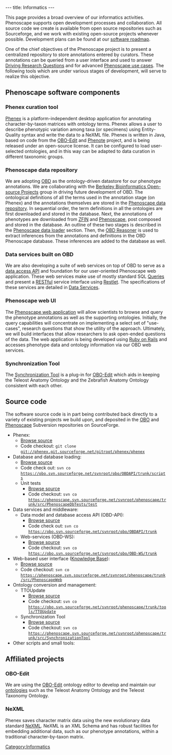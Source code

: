 ---
title: Informatics
---

This page provides a broad overview of our informatics activities.  Phenoscape supports open development processes and collaboration.  All source code we create is available from open source repositories such as Sourceforge, and we work with existing open-source projects whenever possible.  Development plans can be found at our [[software roadmap]].

One of the chief objectives of the Phenoscape project is to present a centralized repository to store annotations entered by curators. These annotations can be queried from a user interface and used to answer [[Driving Research Questions]] and for advanced [[Phenoscape use cases]]. The following tools which are under various stages of development, will serve to realize this objective.

==Phenoscape software components==

===Phenex curation tool===
[[Phenex]] is a platform-independent desktop application for annotating character-by-taxon matrices with ontology terms.  Phenex allows a user to describe phenotypic variation among taxa (or specimens) using Entity-Quality syntax and write the data to a NeXML file.  Phenex is written in Java, based on code from the [http://oboedit.org/ OBO-Edit] and [http://www.phenote.org/ Phenote] project, and is being released under an open-source license.  It can be configured to load user-selected ontologies, and in this way can be adapted to data curation in different taxonomic groups.

===Phenoscape data repository===
We are adopting [http://www.bioontology.org/wiki/index.php/OBD:Main_Page OBD] as the ontology-driven datastore for our phenotype annotations.  We are collaborating with the [http://www.berkeleybop.org/ Berkeley Bioinformatics Open-source Projects] group in driving future development of OBD. The ontological definitions of all the terms used in the annotation stage (on Phenex) and the annotations themselves are stored in the [[Phenoscape data repository]]. In sequential order, the term definitions in all the ontologies are first downloaded and stored in the database. Next, the annotations of phenotypes are downloaded from [http://zfin.org ZFIN] and [http://phenoscape.svn.sourceforge.net Phenoscape], post composed and stored in the database. An outline of these two stages is described in the [[Phenoscape data loader]] section. Then, the [[OBD Reasoner]] is used to extract inferences from the annotations and definitions in the OBD Phenoscape database. These inferences are added to the database as well.

===Data services built on OBD===
We are also developing a suite of web services on top of OBD to serve as a [http://apidocs.phenoscape.org data access API] and foundation for our user-oriented Phenoscape web application.  These web services make use of mostly standard SQL [[Queries]] and present a [http://en.wikipedia.org/wiki/Representational_State_Transfer RESTful] service interface using [http://www.restlet.org/ Restlet]. The specifications of these services are detailed in [[Data Services]].

===Phenoscape web UI===
The [[Phenoscape web UI|Phenoscape web application]] will allow scientists to browse and query the phenotype annotations as well as the supporting ontologies.  Initially, the query capabilities will concentrate on implementing a select set of "use-cases", research questions that show the utility of the approach. Ultimately, we will build interfaces that allow researchers to ask open-ended questions of the data.  The web application is being developed using [http://www.rubyonrails.org/ Ruby on Rails] and accesses phenotype data and ontology information via our OBD web services.

===Synchronization Tool===
The [[Synchronization Tool]] is a plug-in for [http://oboedit.org/ OBO-Edit] which aids in keeping the Teleost Anatomy Ontology and the Zebrafish Anatomy Ontology consistent with each other.

== Source code ==

The software source code is in part being contributed back directly to a variety of existing projects we build upon, and deposited in the [http://obo.svn.sourceforge.net/viewvc/obo/ OBO] and [http://phenoscape.svn.sourceforge.net/viewvc/phenoscape Phenoscape] Subversion repositories on SourceForge.
* Phenex:
** [http://phenex.git.sourceforge.net/git/gitweb-index.cgi Browse source]
** Code checkout: <code>git clone git://phenex.git.sourceforge.net/gitroot/phenex/phenex</code>
* Database and database loading:
** [http://obo.svn.sourceforge.net/viewvc/obo/OBDAPI/trunk/scripts Browse source]
** Code check out: <code>svn co https://obo.svn.sourceforge.net/svnroot/obo/OBDAPI/trunk/scripts</code>
** Unit tests
*** [http://phenoscape.svn.sourceforge.net/viewvc/phenoscape/trunk/src/PhenoscapeDbTests/test/org/phenoscape/db/test Browse source]
*** Code checkout: <code>svn co https://phenoscape.svn.sourceforge.net/svnroot/phenoscape/trunk/src/PhenoscapeDbTests/test</code>
* Data services and middleware:
** Data model and database access API (OBD-API):
*** [http://obo.svn.sourceforge.net/viewvc/obo/OBDAPI/trunk Browse source]
*** Code check out: <code>svn co https://obo.svn.sourceforge.net/svnroot/obo/OBDAPI/trunk</code>
** Web-services (OBD-WS):
*** [http://obo.svn.sourceforge.net/viewvc/obo/OBD-WS/trunk/ Browse source]
*** Code checkout: <code>svn co https://obo.svn.sourceforge.net/svnroot/obo/OBD-WS/trunk</code>
* Web-based user interface ([http://kb.phenoscape.org Knowledge Base]):
** [http://phenoscape.svn.sourceforge.net/viewvc/phenoscape/trunk/src/PhenoscapeWeb/ Browse source]
** Code checkout: <code>svn co https://phenoscape.svn.sourceforge.net/svnroot/phenoscape/trunk/src/PhenoscapeWeb</code>
* Ontology conversion and management:
** TTOUpdate
*** [http://obo.svn.sourceforge.net/viewvc/phenoscape/trunk/tools/TTOUpdate Browse source]
*** Code checkout: <code>svn co https://obo.svn.sourceforge.net/svnroot/phenoscape/trunk/tools/TTOUpdate</code>
** Synchronization Tool
*** [http://obo.svn.sourceforge.net/viewvc/phenoscape/trunk/src/SynchronizationTool/ Browse source]
*** Code checkout: <code>svn co https://phenoscape.svn.sourceforge.net/svnroot/phenoscape/trunk/src/SynchronizationTool</code>
* Other scripts and small tools:

==Affiliated projects==

===OBO-Edit===
We are using the [http://oboedit.org/ OBO-Edit] ontology editor to develop and maintain our [[ontologies]] such as the Teleost Anatomy Ontology and the Teleost Taxonomy Ontology.

===NeXML===
Phenex saves character matrix data using the new evolutionary data standard [http://www.nexml.org/ NeXML].  NeXML is an XML Schema and has robust facilities for embedding additional data, such as our phenotype annotations, within a traditional character-by-taxon matrix.

[[Category:Informatics]]